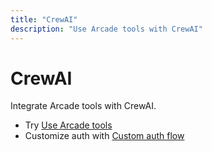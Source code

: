 ```yaml
---
title: "CrewAI"
description: "Use Arcade tools with CrewAI"
---
```


# CrewAI

Integrate Arcade tools with CrewAI.

- Try [Use Arcade tools](/home/agent-frameworks/crewai/use-arcade-tools)
- Customize auth with [Custom auth flow](/home/agent-frameworks/crewai/custom-auth-flow)



